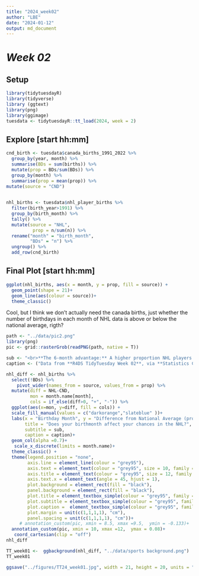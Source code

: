 ```yaml
---
title: "2024_week02"
author: "LBE"
date: "2024-01-12"
output: md_document
---
```


# *Week 02* 

## **Setup**

```r
library(tidytuesdayR)
library(tidyverse)
library (ggtext)
library(png)
library(ggimage)
tuesdata <- tidytuesdayR::tt_load(2024, week = 2)

```

## Explore [start hh:mm]

```r
cnd_birth <- tuesdata$canada_births_1991_2022 %>%  
  group_by(year, month) %>%
  summarise(BDs = sum(births)) %>% 
  mutate(prop = BDs/sum(BDs)) %>%
  group_by(month) %>% 
  summarise(prop = mean(prop)) %>% 
mutate(source = "CND")
  

nhl_births <- tuesdata$nhl_player_births %>% 
  filter(birth_year>1991) %>% 
  group_by(birth_month) %>% 
  tally() %>% 
  mutate(source = "NHL",
          prop = n/sum(n)) %>% 
  rename("month" = "birth_month",
         "BDs" = "n") %>% 
  ungroup() %>% 
  add_row(cnd_birth)

```

## Final Plot [start hh:mm]

```r
ggplot(nhl_births, aes(x = month, y = prop, fill = source)) +
  geom_point(shape = 21)+
  geom_line(aes(colour = source))+
  theme_classic()
```
Cool, but I think we don't actually need the canada births, just whether the number of birthdays in each month of NHL data is above or below the national average, rigth?

```r
path <- "../data/pic2.png"
library(png)
pic <- grid::rasterGrob(readPNG(path, native = T))

sub <- "<br>**The 6-month advantage:** A higher proportion NHL players are <span style = 'color:slateblue;'>**born in the first 5 months**</span> than would be expected based on the national average. Conversely, the <span style = 'color:darkorange;'>**last 5 months of the year**</span> have less player birthdays than what would be expected. June and July birthdays are exactly what you would expect from average birthrates.<br><br><br>"
caption <- ("Data from **R4DS TidyTuesday Week 02**, via **Statistics Canada** and the **NHL**")

nhl_diff <- nhl_births %>%
  select(!BDs) %>%  
    pivot_wider(names_from = source, values_from = prop) %>% 
  mutate(diff = NHL-CND,
         mon = month.name[month],
         cols = if_else(diff>0, "+", "-")) %>% 
  ggplot(aes(x=mon, y=diff, fill = cols)) +
  scale_fill_manual(values = c("darkorange","slateblue" ))+
  labs(x = "Birthday Month", y = "Difference from National Average (prop)",
       title = "Does your birthmonth affect your chances in the NHL?",
       subtitle = sub,
       caption = caption)+
  geom_col(alpha =0.7)+
   scale_x_discrete(limits = month.name)+
  theme_classic() +
  theme(legend.position = "none",
        axis.line = element_line(colour = "grey95"),
        axis.text = element_text(colour = "grey95", size = 10, family = "arial", face = "bold"),
        axis.title = element_text(colour = "grey95", size = 12, family = "arial"),
        axis.text.x = element_text(angle = 45, hjust = 1),
        plot.background = element_rect(fill = "black"),
        panel.background = element_rect(fill = "black"),
        plot.title = element_textbox_simple(colour = "grey95", family = "Courier", face = "bold", color = "darkorange"),
        plot.subtitle = element_textbox_simple(colour = "grey95", family = "Courier"), #enables text wrapping and Markdown (::ggtext),
        plot.caption =  element_textbox_simple(colour = "grey95", family = "Courier", width = 0.25, hjust = 1, valign = 0.4, size =7),
        plot.margin = unit(c(1,1,1,1), "cm"),
        panel.spacing = unit(c(1,1,1,1), "cm"))+
     # annotation_custom(pic, xmin = 8.5, xmax =9.5,  ymin = -0.133)+
  annotation_custom(pic, xmin = 10, xmax =12,  ymax = 0.08)+
   coord_cartesian(clip = "off")
nhl_diff

TT_week01 <-  ggbackground(nhl_diff, "../data/sports background.png")
TT_week01

ggsave("../figures/TT24_week01.jpg", width = 21, height = 20, units = "cm")
```
